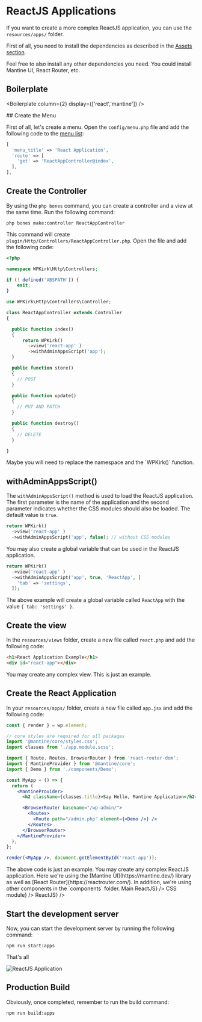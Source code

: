 
# ReactJS Applications

<BoilerplateDemoButton slug="mantine" />

If you want to create a more complex ReactJS application, you can use the `resources/apps/` folder.

First of all, you need to install the dependencies as described in the [Assets section](../GettingStarted/assets).

<Callout type="info">
Feel free to also install any other dependencies you need. You could install Mantine UI, React Router, etc.
</Callout>

## Boilerplate

<Boilerplate column={2} display={['react','mantine']}  />

<Steps>
## Create the Menu

First of all, let's create a menu. Open the `config/menu.php` file and add the following code to the [menu list](../CoreConcepts/menus):

```php copy
[
  'menu_title' => 'React Application',
  'route' => [
    'get' => 'ReactAppController@index',
  ],
],
```

## Create the Controller

By using the `php bones` command, you can create a controller and a view at the same time. Run the following command:

```shell copy
php bones make:controller ReactAppController
```

This command will create `plugin/Http/Controllers/ReactAppController.php`. Open the file and add the following code:

```php copy
<?php

namespace WPKirk\Http\Controllers;

if (! defined('ABSPATH')) {
    exit;
}

use WPKirk\Http\Controllers\Controller;

class ReactAppController extends Controller
{

  public function index()
  {
      return WPKirk()
        ->view('react-app' )
        ->withAdminAppsScript('app'); 
  }

  public function store()
  {
    // POST
  }

  public function update()
  {
    // PUT AND PATCH
  }

  public function destroy()
  {
    // DELETE
  }

}
```

<Callout>
Maybe you will need to replace the namespace and the  `WPKirk()` function.
</Callout>

## withAdminAppsScript()

The `withAdminAppsScript()` method is used to load the ReactJS application. The first parameter is the name of the application and the second parameter indicates whether the CSS modules should also be loaded. The default value is `true`.

```php copy
return WPKirk()
  ->view('react-app' )
  ->withAdminAppsScript('app', false); // without CSS modules
```

You may also create a global variable that can be used in the ReactJS application.

```php copy
return WPKirk()
  ->view('react-app' )
  ->withAdminAppsScript('app', true, 'ReactApp', [
    'tab' => 'settings',
  ]);
```
The above example will create a global variable called `ReactApp` with the value `{ tab: 'settings' }`.

## Create the view

In the `resources/views` folder, create a new file called `react.php` and add the following code:

```html copy
<h1>React Application Example</h1>
<div id="react-app"></div>
```

<Callout>
You may create any complex view. This is just an example.
</Callout>

## Create the React Application

In your `resources/apps/` folder, create a new file called `app.jsx` and add the following code:

```jsx copy
const { render } = wp.element;

// core styles are required for all packages
import '@mantine/core/styles.css';
import classes from './app.module.scss';

import { Route, Routes, BrowserRouter } from 'react-router-dom';
import { MantineProvider } from '@mantine/core';
import { Demo } from './components/Demo';

const MyApp = () => {
  return (
    <MantineProvider>
      <h2 className={classes.title}>Say Hello, Mantine Application</h2>

      <BrowserRouter basename="/wp-admin/">
        <Routes>
          <Route path="/admin.php" element={<Demo />} />
        </Routes>
      </BrowserRouter>
    </MantineProvider>
  );
};

render(<MyApp />, document.getElementById('react-app'));
```

<Callout type="info">
The above code is just an example. You may create any complex ReactJS application. Here we're using the [Mantine UI](https://mantine.dev/) library as well as [React Router](https://reactrouter.com/). In addition, we're using other components in the `components` folder.
</Callout>

<FileTree>
  <FileTree.Folder name="resources" defaultOpen>
      <FileTree.Folder name="assets" defaultOpen>
        <FileTree.Folder name="apps" defaultOpen>
            <FileTree.File label={<FileTreeLabel type="file" name="app.jsx">Main ReactJS</FileTreeLabel>} />
            <FileTree.File label={<FileTreeLabel type="file" name="app.module.css">CSS module</FileTreeLabel>} />
            <FileTree.Folder name="components" defaultOpen>
              <FileTree.File label={<FileTreeLabel type="file" name="Demo.jsx">ReactJS</FileTreeLabel>} />
            </FileTree.Folder>
        </FileTree.Folder>
      </FileTree.Folder>
  </FileTree.Folder>
</FileTree>

## Start the development server

Now, you can start the development server by running the following command:

```shell copy
npm run start:apps
```
That's all

![ReactJS Application](./react-app.png)

</Steps>

## Production Build

Obviously, once completed, remember to run the build command:

```shell copy
npm run build:apps
```

<BoilerplateDemoButton slug="mantine" />
